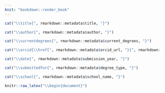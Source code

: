 ```yaml
---
knit: "bookdown::render_book"
---
```


<!-- *************************************************** -->
<!-- Title page                                          -->
<!-- DO NOT EDIT THIS FILE                               -->
<!-- This page uses metadata from index.Rmd file         -->
<!-- *************************************************** -->

<!-- ***THESIS TITLE*** -->
```r
cat("\\title{", rmarkdown::metadata$title, "}")
```
<!-- ***YOUR NAME*** -->
```r
cat("\\author{", rmarkdown::metadata$author, "}")
```

<!-- ***YOUR CURRENT DEGREES*** -->
```r
cat("\\currentdegrees{", rmarkdown::metadata$current_degrees, "}")
```
<!-- ***ORCID ID*** -->
```r
cat("\\orcid{\\href{", rmarkdown::metadata$orcid_url, "}{", rmarkdown::metadata$orcid_id, "}}")
```

<!-- ***YEAR OF SUBMISSION*** -->
```r
cat("\\date{", rmarkdown::metadata$submission_year, "}")
```

<!-- ***TYPE OF DEGREE*** -->
```r
cat("\\submittedfor{", rmarkdown::metadata$degree_type, "}")
```

<!-- ***YOUR SCHOOL*** -->
```r
cat("\\school{", rmarkdown::metadata$school_name, "}")
```

<!--The code below is a bit of a hack. If left as naked LaTex, knitr/pandoc incorrectly --> 
<!-- converts the \ in \begin{document} to textbackslash and the document fails to compile. -->
<!-- It is unclear why this is the case as all of the other commands work here correctly. -->
<!-- This issue with Pandoc may be the reason though: https://github.com/jgm/pandoc/issues/2493 -->
<!-- Pandoc, which compiles knitted R markdown to latex and then to pdf expects to see -->
<!-- an \end{document} here.  But rhat exists in uqthesis.tex.  I can't put the \begin{document} -->
<!-- in there and also build the title page in an R Markdown document as far as I know. -->
```r
knitr::raw_latex("\\begin{document}")
```

\frontmatter

<!-- Assemble title page -->
\maketitle

\clearpage
